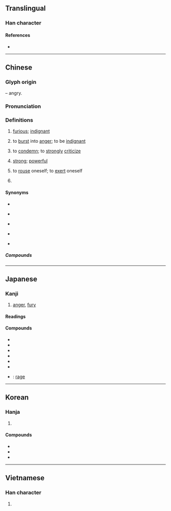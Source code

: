 {{character info}}
==Translingual==

===Han character===
{{Han char|rn=61|rad=心|as=05|sn=9|four=47334|canj=VEP|ids=⿱奴心}}

====References====
* {{Han ref|kx=0380.080|dkj=10439|dj=0708.080|hdz=42282.030|uh=6012|ud=24594|bh=ABE3|bd=44003}}

----

==Chinese==
{{zh-forms}}

===Glyph origin===
{{Han etym}}
{{Han compound|心|t1=heart|奴|t2=slave|ls=psc|c1=s|c2=p}} – angry.

===Pronunciation===
{{zh-pron
|m=nù
|m-s=
|c=nou6
|c-t=
|g=
|h=gd=nu4
|j=
|mb=nū
|md=nô
|mn=nō͘/qz,twv:lō͘
|mn-t=no3/no7
|w=3nu
|x=
|mc=y
|oc=y
|ma=Zh-nù.ogg
|cat=a,v,pn
}}

===Definitions===
{{zh-hanzi}}

# {{lb|zh|literary|or in compounds}} [[furious]]; [[indignant]]
# {{lb|zh|literary|or in compounds}} to [[burst]] into [[anger]]; to be [[indignant]]
# {{lb|zh|classical}} to [[condemn]]; to [[strongly]] [[criticize]]
# {{lb|zh|classical}} [[strong]]; [[powerful]]
# {{lb|zh|classical}} to [[rouse]] oneself; to [[exert]] oneself
# {{w|Nu people}}

====Synonyms====
* {{s|furious}}
{{zh-syn-saurus|憤怒}}
* {{s|to burst in anger}}
{{zh-syn-saurus|發脾氣}}
* {{s|to condemn}}
{{zh-syn-saurus|斥責}}
* {{s|strong}}
{{zh-syn-saurus|強有力}}
* {{s|to rouse oneself}}
{{zh-syn-saurus|奮發}}

=====Compounds=====
{{zh-der|怒不可遏|怒潮|怒叱|怒斥|怒沖沖|怒髮衝冠|怒放|怒號|怒喝|怒吼|怒火|怒目|怒氣|怒氣沖沖|怒容|怒色|怒視|怒濤|怒形於色|怒族|不怒自威|人怨神怒|勃然大怒|動怒|含怒|吼怒|咆哮大怒|喜怒哀樂|喜怒無常|嗔怒|天怒|天怒人怨|嬉笑怒罵|室怒市色|布衣之怒|心花怒放|心花怒發|心花怒開|忿怒|怒不可抑|怒子|怒張|怒惡|怒氣填胸|怒氣攻心|怒氣沖天|怒氣沖發|怒氣衝衝|怒江|怒濤排壑|怒火中燒|怒烘烘|怒猊抉石|怒猊渴驥|怒目切齒|怒目咬牙|怒目攢眉|怒目橫眉|怒目相向|怒目而視|怒突|怒罵|怒臂當車|怒蛙|怒馬|恚怒|恨怒|息怒|惱怒|惱羞成怒|惱羞變怒|慍怒|憤怒|憤怒痙攣|戟指怒目|拍案怒罵|拗怒|春筍怒發|暴怒|橫眉怒目|沖天之怒|滿腔怒火|激怒|發威動怒|發怒|盛怒|眾怒|眾怒難任|眾怒難犯|睜眉怒目|神怒人怨|神怒人棄|神怒天誅|神怒民怨|神怒民痛|神怒鬼怨|突怒|羞怒|老羞成怒|老羞變怒|臺意怒|藏怒|衝冠髮怒|觸怒|赫斯之怒|遷怒|金剛怒目|雷嗔電怒|雷霆之怒|震怒|鮮車怒馬}}

{{zh-cat|Intermediate}}

----

==Japanese==

===Kanji===
{{ja-kanji|grade=c|rs=心05}}

# [[anger]], [[fury]]

====Readings====
{{ja-readings
|goon=ぬ
|kanon=ど
|kun=いか-る, おこ-る
}}

====Compounds====
{{der-top|Compounds}}
* {{ja-r|怒る|おこる}}
* {{ja-r|怒号|どごう}}
* {{ja-r|怒張|どちょう}}
* {{ja-r|怒涛|どとう}}
* {{ja-r|怒気|どき}}
* {{ja-r|怒%髪|ど%はつ}}
* {{ja-r|暴怒|ぼうど}}: [[rage]]
{{der-bottom}}

----

==Korean==

===Hanja===
{{ko-hanja|성내다|성낼|노}}

# {{hanja form of|노|[[anger]]; [[fury]]}}

====Compounds====
* {{ko-l|격노|[[wrath]]|激怒}}
* {{ko-l|희로애락|[[emotion]]s|喜怒哀樂}}
* {{ko-l|질풍노도|疾風怒濤}}

----

==Vietnamese==

===Han character===
{{vi-hantu|nộ|rs=心05}}

# {{rfdef|vi|sort=心05}}